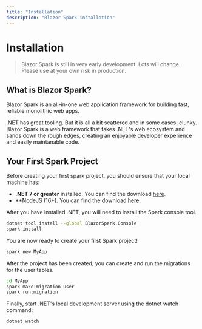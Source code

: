 ```yaml
---
title: "Installation"
description: "Blazor Spark installation"
---
```


# Installation

> Blazor Spark is still in very early development. Lots will change. Please use at your own risk in production.

## What is Blazor Spark?
Blazor Spark is an all-in-one web application framework for building fast, reliable monolithic web apps.

.NET has great tooling. But it is all a bit scattered and in some cases, clunky. Blazor Spark is a web framework that takes .NET's web ecosystem and sands down the rough edges, creating an enjoyable developer experience and easily maintanable code.

## Your First Spark Project
Before creating your first spark project, you should ensure that your local machine has:

- **.NET 7 or greater** installed. You can find the download [here](https://dotnet.microsoft.com/en-us/download/dotnet/7.0).
- **NodeJS (16+). You can find the download [here](https://nodejs.org/en/download).

After you have installed .NET, you will need to install the Spark console tool.
```bash
dotnet tool install --global BlazorSpark.Console
spark install
```

You are now ready to create your first Spark project!
```bash
spark new MyApp
```

After the project has been created, you can create and run the migrations for the user tables.
```bash
cd MyApp
spark make:migration User
spark run:migration
```

Finally, start .NET's local development server using the dotnet watch command:
```bash
dotnet watch
```
